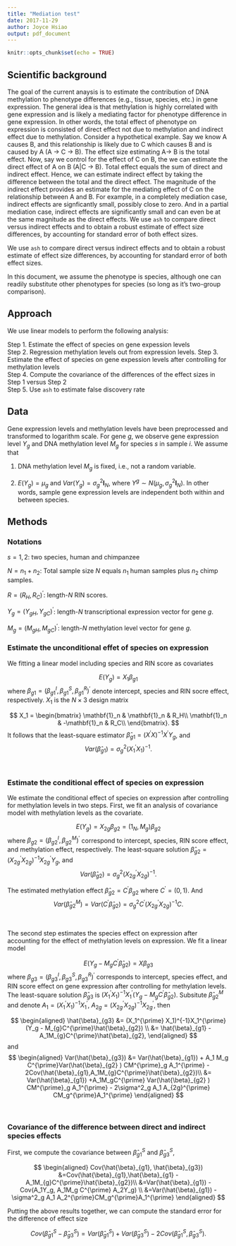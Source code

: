 ```yaml
---
title: "Mediation test"
date: 2017-11-29
author: Joyce Hsiao
output: pdf_document
---
```


```r
knitr::opts_chunk$set(echo = TRUE)
```

<script type="text/x-mathjax-config">
MathJax.Hub.Config({
  TeX: { 
      equationNumbers: { 
            autoNumber: "all",
            formatNumber: function (n) {return '9.'+n}
      } 
  }
});
</script>


## Scientific background

The goal of the current anaysis is to estimate the contribution of DNA methylation to phenotype differences (e.g., tissue, species, etc.) in gene expression. The general idea is that methylation is highly correlated with gene expression and is likely a mediating factor for phenotype difference in gene expression. In other words, the total effect of phenotype on expression is consisted of direct effect not due to methylation and indirect effect due to methylation. Consider a hypothetical example. Say we know A causes B, and this relationship is likely due to C which causes B and is caused by A (A -> C -> B). The effect size estimating A-> B is the total effect. Now, say we control for the effect of C on B, the we can estimate the direct effect of A on B (A|C -> B). Total effect equals the sum of direct and indirect effect. Hence, we can estimate indirect effect by taking the difference between the total and the direct effect. The magnitude of the indirect effect provides an estimate for the mediating effect of C on the relationship between A and B. For example, in a completely mediation case, indirect effects are signficantly small, possibly close to zero. And in a partial mediation case, indirect effects are significantly small and can even be at the same magnitude as the direct effects. We use `ash` to compare direct versus indirect effects and to obtain a robust estimate of effect size differences, by accounting for standard error of both effect sizes.

We use `ash` to compare direct versus indirect effects and to obtain a robust estimate of effect size differences, by accounting for standard error of both effect sizes.

In this document, we assume the phenotype is species, although one can readily substitute other phenotypes for species (so long as it's two-group comparison).


## Approach

We use linear models to perform the following analysis:

Step 1. Estimate the effect of species on gene expession levels  
Step 2. Regression methylation levels out from expression levels.
Step 3. Estimate the effect of species on gene expession levels after controlling for methylation levels  
Step 4. Compute the covariance of the differences of the effect sizes in Step 1 versus Step 2  
Step 5. Use `ash` to estimate false discovery rate


## Data

Gene expression levels and methylation levels have been preprocessed and transformed to logarithm scale. For gene $g$, we observe gene expression level $Y_g$ and DNA methylation level $M_g$ for species $s$ in sample $i$. We assume that 

1. DNA methylation level $M_g$ is fixed, i.e., not a random variable.

2. $E(Y_g) = \mu_{g}$ and $Var(Y_g) = \sigma^2_{g} \mathbf{I}_{N}$, where $Y^g \sim N(\mu_{g}, \sigma^2_{g} \mathbf{I}_N)$. In other words, sample gene expression levels are independent both within and between species. 


## Methods

### Notations

$s=1,2$: two species, human and chimpanzee

$N=n_1+n_2$: Total sample size $N$ equals $n_1$ human samples plus $n_2$ chimp samples.  

$R = (R_{H},R_{C})^{\prime}$: length-$N$ RIN scores.

$Y_g = (Y_{gH},Y_{gC})^{\prime}$: length-$N$ transcriptional expression vector for gene $g$.

$M_g =(M_{gH},M_{gC})^{\prime}$: length-$N$ methylation level vector for gene $g$.


### Estimate the unconditional effet of species on expression

We fitting a linear model including species and RIN score as covariates

$$
E(Y_g) = X_1 \beta_{g1} 
$$
where $\beta_{g1} = (\beta^I_{g1},\beta^S_{g1}, \beta^R_{g1})^{\prime}$ denote intercept, species and RIN socre effect, respectively. $X_1$ is the $N \times 3$ design matrix

$$
X_1 = \begin{bmatrix}
\mathbf{1}_n & \mathbf{1}_n & R_H\\
\mathbf{1}_n & -\mathbf{1}_n & R_C\\
\end{bmatrix}.
$$
It follows that the least-square estimator $\hat{\beta}_{g1} = (X^{\prime}X)^{-1}X^{\prime}Y_g$, and 
$$Var(\hat{\beta}_{g1}) = \sigma_g^2 (X_{1}^{\prime} X_{1})^{-1} .$$

$~$

### Estimate the conditional effect of species on expression

We estimate the conditional effect of species on expression after controlling for methylation levels in two steps. First, we fit an analysis of covariance model with methylation levels as the covariate.

$$
E(Y_g) = X_{2g} \beta_{g2} = (1_N, M_g) \beta_{g2} \tag{Eq. 2}
$$
where $\beta_{g2} = (\beta^I_{g2}, \beta^M_{g2})^{\prime}$ correspond to intercept, species, RIN score effect, and methylation effect, respectively. The least-square solution $\hat{\beta}_{g2} = (X_{2g}^{\prime}X_{2g})^{-1}X_{2g}^{\prime}Y_g$, and 
$$Var(\hat{\beta}_{g2}) = \sigma_g^2 (X_{2g}^{\prime}X_{2g})^{-1}.$$

The estimated methylation effect $\hat{\beta}_{g2}=C^{\prime}\beta_{g2}$ where $C^{\prime}=(0,1)$. And 
$$Var(\hat{\beta}_{g2}^M) = Var(C^{\prime}\hat{\beta}_{g2}) = \sigma_g^2 C^{\prime} (X_{2g}^{\prime}X_{2g})^{-1}C.$$

$~$

The second step estimates the species effect on expression after accounting for the effect of methylation levels on expression. We fit a linear model  

$$
E(Y_g - M_g C^{\prime}\hat{\beta}_{g2}) = X \beta_{g3} 
$$
where $\beta_{g3} = (\beta^I_{g3}, \beta^S_{g3}, \beta^R_{g3})^{\prime}$ corresponds to intercept, species effect, and RIN score effect on gene expression after controlling for methylation levels. The least-square solution $\hat{\beta}_{g3}$ is $(X_1^{\prime} X_1)^{-1}X_1^{\prime} (Y_g-M_g C^{\prime}\hat{\beta}_{g2})$. Subsitute $\hat{\beta}^M_{g2}$ and denote $A_1=(X_1^{\prime} X_1)^{-1}X_1^{\prime}$, $A_{2g}=(X_{2g}^{\prime} X_{2g})^{-1}X_{2g}^{\prime}$, then

$$
\begin{aligned}
\hat{\beta}_{g3} 
&= (X_1^{\prime} X_1)^{-1}X_1^{\prime} (Y_g - M_{g}C^{\prime}\hat{\beta}_{g2}) \\
&= \hat{\beta}_{g1} - A_1M_{g}C^{\prime}\hat{\beta}_{g2},
\end{aligned}
$$
and 
$$
\begin{aligned}
Var(\hat{\beta}_{g3}) 
&= Var(\hat{\beta}_{g1}) + A_1 M_g C^{\prime}Var(\hat{\beta}_{g2} ) CM^{\prime}_g A_1^{\prime} - 2Cov(\hat{\beta}_{g1},A_1M_{g}C^{\prime}\hat{\beta}_{g2})\\
&= Var(\hat{\beta}_{g1}) +A_1M_gC^{\prime} Var(\hat{\beta}_{g2} ) CM^{\prime}_g A_1^{\prime} - 2\sigma^2_g A_1 A_{2g}^{\prime} CM_g^{\prime}A_1^{\prime}
\end{aligned}
$$

$~$

### Covariance of the difference between direct and indirect species effects

First, we compute the covariance between $\hat{\beta}^S_{g1}$ and $\hat{\beta}^S_{g3}$,

$$
\begin{aligned}
Cov(\hat{\beta}_{g1}, \hat{\beta}_{g3}) 
&=Cov(\hat{\beta}_{g1},\hat{\beta}_{g1} - A_1M_{g}C^{\prime}\hat{\beta}_{g2})\\
&=Var(\hat{\beta}_{g1}) - Cov(A_1Y_g, A_1M_g C^{\prime} A_2Y_g) \\
&=Var(\hat{\beta}_{g1}) - \sigma^2_g A_1 A_2^{\prime}CM_g^{\prime}A_1^{\prime}
\end{aligned}
$$

Putting the above results together, we can compute the standard error for the difference of effect size

$$
Cov(\hat{\beta}^S_{g1} - \hat{\beta}^S_{g3})
= Var(\hat{\beta}^S_{g1}) + Var(\hat{\beta}^S_{g3}) -2 Cov(\hat{\beta}^S_{g1},\, \hat{\beta}^S_{g3}).
$$


